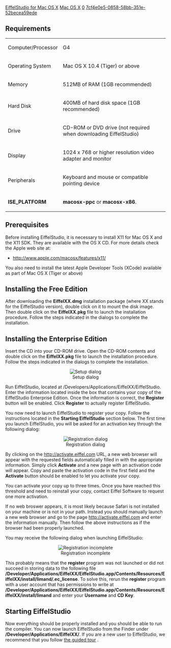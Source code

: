 [[Property:title|EiffelStudio for Mac OS X]]
[[Property:link_title|Mac OS X]]
[[Property:weight|0]]
[[Property:uuid|7cf4e0e5-0858-58bb-351e-52becea59ede]]
==Requirements==

{| 
|- 
| Computer/Processor
| G4
|- 
| Operating System
| Mac OS X 10.4 (Tiger) or above
|- 
| Memory
| 512MB of RAM (1GB recommended)
|- 
| Hard Disk
| 400MB of hard disk space (1GB recommended) 
|- 
| Drive
| CD-ROM or DVD drive (not required when downloading EiffelStudio)
|- 
| Display
| 1024 x 768 or higher resolution video adapter and monitor
|- 
| Peripherals
| Keyboard and mouse or compatible pointing device
|- 
| '''ISE_PLATFORM'''
| '''macosx-ppc''' or '''macosx-x86'''.
|}


==Prerequisites==

Before installing EiffelStudio, it is necessary to install X11 for Mac OS X and the X11 SDK. They are available with the OS X CD. For more details check the Apple web site at: 
* [http://www.apple.com/macosx/features/x11/ http://www.apple.com/macosx/features/x11/] 

You also need to install the latest Apple Developer Tools (XCode) available as part of Mac OS X (Tiger or above)


==Installing the Free Edition==

After downloading the '''EiffelXX.dmg''' installation package (where XX stands for the EiffelStudio version), double click on it to mount the disk image. Then double click on the '''EiffelXX.pkg''' file to launch the installation procedure. Follow the steps indicated in the dialogs to complete the installation.

==Installing the Enterprise Edition==

Insert the CD into your CD-ROM drive. Open the CD-ROM contents and double click on the '''EiffelXX.pkg''' file to launch the installation procedure. Follow the steps indicated in the dialogs to complete the installation.

<center> [[Image:56--mac-setup|Setup dialog]] </center>

Run EiffelStudio, located at /Developers/Applications/EiffelXX/EiffelStudio. Enter the information located inside the box that contains your copy of the EiffelStudio Enterprise Edition. Once the information is correct, the '''Register''' button will be enabled. Click '''Register''' to actually register EiffelStudio.

You now need to launch EiffelStudio to register your copy. Follow the instructions located in the '''Starting EiffelStudio''' section below. The first time you launch EiffelStudio, you will be asked for an activation key through the following dialog:

<center> [[Image:56--mac-registration|Registration dialog]] </center>

By clicking on the [http://activate.eiffel.com http://activate.eiffel.com]  URL, a new web browser will appear with the requested fields automatically filled in with the appropriate information. Simply click '''Activate''' and a new page with an activation code will appear. Copy and paste the activation code in the first field and the '''Activate''' button should be enabled to let you activate your copy.

You can activate your copy up to three times. Once you have reached this threshold and need to reinstall your copy, contact Eiffel Software to request one more activation.

If no web broswer appears, it is most likely because Safari is not installed on your machine or is not in your path. Instead you should manually launch a new web browser and go to the page [http://activate.eiffel.com http://activate.eiffel.com]  and enter the information manually. Then follow the above instructions as if the browser had been properly launched.

You may receive the following dialog when launching EiffelStudio:

<center> [[Image:56--mac-registration-error|Registration incomplete]] </center>

This probably means that the '''register''' program was not launched or did not succeed in storing data to the following file '''/Developer/Applications/EiffelXX/EiffelStudio.app/Contents/Resources/EiffelXX/install/limand/.ec_license'''. To solve this, rerun the '''register''' program with a user account that has permissions to write at '''/Developer/Applications/EiffelXX/EiffelStudio.app/Contents/Resources/EiffelXX/install/limand''' and enter your '''Username''' and '''CD Key'''.

==Starting EiffelStudio==

Now everything should be properly installed and you should be able to run the compiler. You can now launch EiffelStudio from the Finder under '''/Developer/Applications/EiffelXX/'''. If you are a new user to EiffelStudio, we recommend that you follow [[EiffelStudio: A Guided Tour|the guided tour]] .




